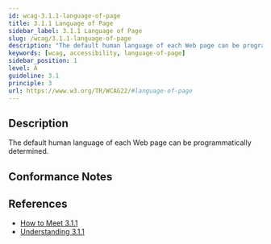 ```yaml
---
id: wcag-3.1.1-language-of-page
title: 3.1.1 Language of Page
sidebar_label: 3.1.1 Language of Page
slug: /wcag/3.1.1-language-of-page
description: "The default human language of each Web page can be programmatically determined."
keywords: [wcag, accessibility, language-of-page]
sidebar_position: 1
level: A
guideline: 3.1
principle: 3
url: https://www.w3.org/TR/WCAG22/#language-of-page
---
```

## Description

The default human language of each Web page can be programmatically determined.

## Conformance Notes

<Project name="ads">
  <Support></Support>
</Project>
<Project name="scix">
  <Support></Support>
</Project>

## References

- [How to Meet 3.1.1](https://www.w3.org/WAI/WCAG22/quickref/#language-of-page)
- [Understanding 3.1.1](https://www.w3.org/WAI/WCAG22/Understanding/language-of-page.html)

